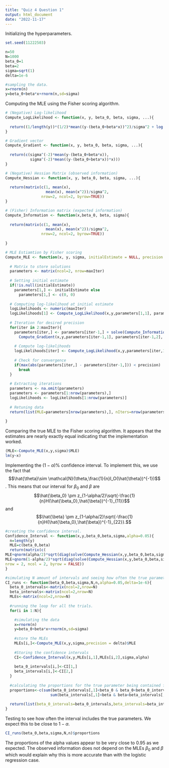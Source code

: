 ```yaml
---
title: "Quiz 4 Question 1"
output: html_document
date: "2022-11-17"
---
```


Initializing the hyperparameters.
```r
set.seed(11222503)

n=50
N=1000
beta_0=1
beta=2
sigma=sqrt(1)
delta=1e-6

#sampling the data.
x=rnorm(n)
y=beta_0+beta*x+rnorm(n,sd=sigma)
```

Computing the MLE using the Fisher scoring algorithm.
```r

# (Negative) Log-likelihood
Compute_LogLikelihood <- function(x, y, beta_0, beta, sigma, ...){
  
  return((1/length(y))*(1/2)*mean((y-(beta_0+beta*x))^2)/sigma^2 + log(sigma) + log(2*pi)/2)
}

# Gradient vector
Compute_Gradient <- function(x, y, beta_0, beta, sigma, ...){
  
  return(c(sigma^(-2)*mean(y-(beta_0+beta*x)), 
           sigma^(-2)*mean((y-(beta_0+beta*x))*x)))
}

# (Negative) Hessian Matrix (observed information)
Compute_Hessian <- function(x, y, beta_0, beta, sigma, ...){
  
  return(matrix(c(1, mean(x),
                  mean(x), mean(x^2))/sigma^2, 
                nrow=2, ncol=2, byrow=TRUE))
}

# (Fisher) Information matrix (expected information)
Compute_Information <- function(x,beta_0, beta, sigma){
  
  return(matrix(c(1, mean(x),
                  mean(x), mean(x^2))/sigma^2, 
                nrow=2, ncol=2, byrow=TRUE))
  
}

# MLE Estiamtion by Fisher scoring
Compute_MLE <- function(x, y, sigma, initialEstimate = NULL, precision = 1e-6, maxIter = 1e5){
  
  # Matrix to store solutions
  parameters <- matrix(ncol=2, nrow=maxIter)
  
  # Setting initial estimate
  if(!is.null(initialEstimate))
    parameters[1,] <- initialEstimate else
      parameters[1,] <- c(0, 0)
  
  # Computing log-likelihood at initial estimate
  logLikelihoods <- numeric(maxIter)
  logLikelihoods[1] <- Compute_LogLikelihood(x,y,parameters[1,1], parameters[1,2], sigma)  
    
  # Iteration for desired precision
  for(iter in 2:maxIter){
    parameters[iter,] <- parameters[iter-1,] + solve(Compute_Information(x,parameters[iter-1,1], parameters[iter-1,2], sigma)) %*% 
      Compute_Gradient(x,y,parameters[iter-1,1], parameters[iter-1,2], sigma)
    
    # Compute log-likelihoods
    logLikelihoods[iter] <- Compute_LogLikelihood(x,y,parameters[iter,1], parameters[iter,2], sigma)    
      
    # Check for convergence
    if(max(abs(parameters[iter,] - parameters[iter-1,])) < precision)
      break
  }
    
  # Extracting iterations
  parameters <- na.omit(parameters)
  parameters <- parameters[1:nrow(parameters),]
  logLikelihoods <- logLikelihoods[1:nrow(parameters)]
  
  # Retuning data
  return(list(MLE=parameters[nrow(parameters),], nIters=nrow(parameters), iterations=parameters, logLikelihoods=logLikelihoods))
      
}
```

Comparing the true MLE to the Fisher scoring algorithm. It appears that the estimates are nearly exactly equal indicating that the implementation worked.
```r
(MLE<-Compute_MLE(x,y,sigma)$MLE)
lm(y~x)
```
Implementing the $(1-\alpha)\%$ confidence interval. To implement this, we use the fact that $$\hat{\theta}\sim \mathcal{N}(\theta,\frac{1}{n}I_O(\hat{\theta})^{-1})$$. This means that our interval for $\beta_0$ and $\beta$ are $$\hat{\beta_0} \pm z_{1-\alpha/2}\sqrt{-\frac{1}{n}H(\hat{\beta_0},\hat{\beta})^{-1}_{11}}$$ and $$\hat{\beta} \pm z_{1-\alpha/2}\sqrt{-\frac{1}{n}H(\hat{\beta_0},\hat{\beta})^{-1}_{22}}.$$
```r
#creating the confidence interval.
Confidence_Interval <- function(x,y,beta_0,beta,sigma,alpha=0.05){
  n=length(y)
  MLE=c(beta_0,beta)
  return(matrix(c(
MLE+qnorm(alpha/2)*sqrt(diag(solve(Compute_Hessian(x,y,beta_0,beta,sigma)))/n),
MLE+qnorm(1-alpha/2)*sqrt(diag(solve(Compute_Hessian(x,y,beta_0,beta,sigma)))/n)),
nrow = 2, ncol = 2, byrow = FALSE))
}

#simulating N amount of intervals and seeing how often the true parameter is contained.
CI_runs <- function(beta_0,beta,sigma,N,n,alpha=0.05,delta=1e-6){
  beta_0_intervals<-matrix(ncol=2,nrow=N)
  beta_intervals<-matrix(ncol=2,nrow=N)
  MLEs<-matrix(ncol=2,nrow=N)
  
  #running the loop for all the trials.
  for(i in 1:N){

    #simulating the data
    x=rnorm(n)
    y=beta_0+beta*x+rnorm(n,sd=sigma)
    
    #store the MLEs
    MLEs[i,]<-Compute_MLE(x,y,sigma,precision = delta)$MLE
    
    #Storing the confidence intervals
    CI<-Confidence_Interval(x,y,MLEs[i,1],MLEs[i,2],sigma,alpha)
    
    beta_0_intervals[i,]<-CI[1,]
    beta_intervals[i,]<-CI[2,]
  }
    
  #calculating the proportions for the true parameter being contained for both parameters.
  proportions<-c(sum(beta_0_intervals[,1]<beta_0 & beta_0<beta_0_intervals[,2]),
                    sum(beta_intervals[,1]<beta & beta<beta_intervals[,2]))/N
  
  return(list(beta_0_intervals=beta_0_intervals,beta_intervals=beta_intervals,MLEs=MLEs,proportions=proportions))
}
```

Testing to see how often the interval includes the true parameters. We expect this to be close to $1-\alpha$.
```r
CI_runs(beta_0,beta,sigma,N,n)$proportions
```

The proportions of the alpha values appear to be very close to $0.95$ as we expected. The observed information does not depend on the MLEs $\beta_0$ and $\beta$ which would explain why this is more accurate than with the logistic regression case.
